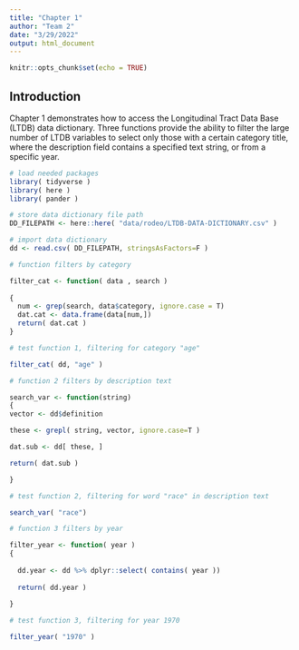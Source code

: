 ```yaml
---
title: "Chapter 1"
author: "Team 2"
date: "3/29/2022"
output: html_document
---
```


```r
knitr::opts_chunk$set(echo = TRUE)
```

## Introduction
Chapter 1 demonstrates how to access the Longitudinal Tract Data Base (LTDB) data dictionary. Three functions provide the ability to filter the large number of LTDB variables to select only those with a certain category title, where the description field contains a specified text string, or from a specific year.


```r

# load needed packages
library( tidyverse )
library( here )
library( pander )


```



```r

# store data dictionary file path
DD_FILEPATH <- here::here( "data/rodeo/LTDB-DATA-DICTIONARY.csv" )

# import data dictionary
dd <- read.csv( DD_FILEPATH, stringsAsFactors=F )

```



```r

# function filters by category

filter_cat <- function( data , search )
  
{
  num <- grep(search, data$category, ignore.case = T) 
  dat.cat <- data.frame(data[num,])
  return( dat.cat )
}

```

```r

# test function 1, filtering for category "age"

filter_cat( dd, "age" )

```

```r
# function 2 filters by description text

search_var <- function(string)
{
vector <- dd$definition

these <- grepl( string, vector, ignore.case=T )

dat.sub <- dd[ these, ]

return( dat.sub )

}

```


```r
# test function 2, filtering for word "race" in description text

search_var( "race")

```




```r
# function 3 filters by year

filter_year <- function( year )
{
  
  dd.year <- dd %>% dplyr::select( contains( year ))
  
  return( dd.year )
  
}

```


```r
# test function 3, filtering for year 1970

filter_year( "1970" )

```




